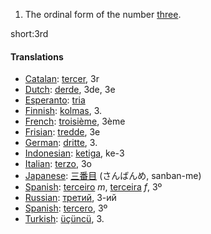 # The ordinal form of the number [[three]].

short:3rd

====Translations====

*[[Catalan]]: [[tercer]], 3r
*[[Dutch]]: [[derde]], 3de, 3e
*[[Esperanto]]: [[tria]]
*[[Finnish]]: [[kolmas]], 3.
*[[French]]: [[troisième]], 3ème
*[[Frisian]]: [[tredde]], 3e
*[[German]]: [[dritte]], 3.
*[[Indonesian]]: [[ketiga]], ke-3
*[[Italian]]: [[terzo]], 3o
*[[Japanese]]: [[三番目]] (さんばんめ, sanban-me)
*[[Spanish]]: [[terceiro]] ''m'', [[terceira]] ''f'', 3º
*[[Russian]]: [[третий]], 3-ий
*[[Spanish]]: [[tercero]], 3º
*[[Turkish]]: [[üçüncü]], 3.
